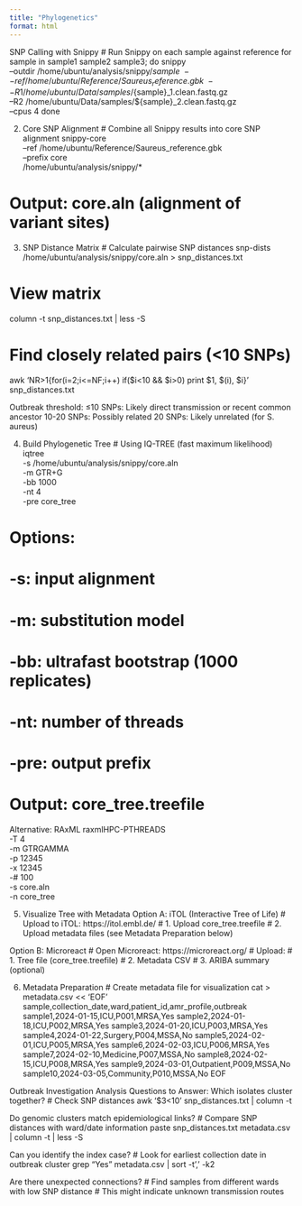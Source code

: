 ```yaml
---
title: "Phylogenetics"
format: html
---
```


SNP Calling with Snippy \# Run Snippy on each sample against reference for sample in sample1 sample2 sample3; do snippy\
--outdir /home/ubuntu/analysis/snippy/${sample} \
    --ref /home/ubuntu/Reference/Saureus_reference.gbk \
    --R1 /home/ubuntu/Data/samples/${sample}\_1.clean.fastq.gz\
--R2 /home/ubuntu/Data/samples/\${sample}\_2.clean.fastq.gz\
--cpus 4 done

2.  Core SNP Alignment \# Combine all Snippy results into core SNP alignment snippy-core\
    --ref /home/ubuntu/Reference/Saureus_reference.gbk\
    --prefix core\
    /home/ubuntu/analysis/snippy/\*

# Output: core.aln (alignment of variant sites)

3.  SNP Distance Matrix \# Calculate pairwise SNP distances snp-dists /home/ubuntu/analysis/snippy/core.aln \> snp_distances.txt

# View matrix

column -t snp_distances.txt \| less -S

# Find closely related pairs (\<10 SNPs)

awk 'NR\>1{for(i=2;i\<=NF;i++) if(\$i\<10 && \$i\>0) print \$1, \$(i), \$i}' snp_distances.txt

Outbreak threshold: ≤10 SNPs: Likely direct transmission or recent common ancestor 10-20 SNPs: Possibly related 20 SNPs: Likely unrelated (for S. aureus)

4.  Build Phylogenetic Tree \# Using IQ-TREE (fast maximum likelihood) iqtree\
    -s /home/ubuntu/analysis/snippy/core.aln\
    -m GTR+G\
    -bb 1000\
    -nt 4\
    -pre core_tree

# Options:

# -s: input alignment

# -m: substitution model

# -bb: ultrafast bootstrap (1000 replicates)

# -nt: number of threads

# -pre: output prefix

# Output: core_tree.treefile

Alternative: RAxML raxmlHPC-PTHREADS\
-T 4\
-m GTRGAMMA\
-p 12345\
-x 12345\
-# 100\
-s core.aln\
-n core_tree

5.  Visualize Tree with Metadata Option A: iTOL (Interactive Tree of Life) \# Upload to iTOL: https://itol.embl.de/ \# 1. Upload core_tree.treefile \# 2. Upload metadata files (see Metadata Preparation below)

Option B: Microreact \# Open Microreact: https://microreact.org/ \# Upload: \# 1. Tree file (core_tree.treefile) \# 2. Metadata CSV \# 3. ARIBA summary (optional)

6.  Metadata Preparation \# Create metadata file for visualization cat \> metadata.csv \<\< 'EOF' sample,collection_date,ward,patient_id,amr_profile,outbreak sample1,2024-01-15,ICU,P001,MRSA,Yes sample2,2024-01-18,ICU,P002,MRSA,Yes sample3,2024-01-20,ICU,P003,MRSA,Yes sample4,2024-01-22,Surgery,P004,MSSA,No sample5,2024-02-01,ICU,P005,MRSA,Yes sample6,2024-02-03,ICU,P006,MRSA,Yes sample7,2024-02-10,Medicine,P007,MSSA,No sample8,2024-02-15,ICU,P008,MRSA,Yes sample9,2024-03-01,Outpatient,P009,MSSA,No sample10,2024-03-05,Community,P010,MSSA,No EOF

Outbreak Investigation Analysis Questions to Answer: Which isolates cluster together? \# Check SNP distances awk '\$3\<10' snp_distances.txt \| column -t

Do genomic clusters match epidemiological links? \# Compare SNP distances with ward/date information paste snp_distances.txt metadata.csv \| column -t \| less -S

Can you identify the index case? \# Look for earliest collection date in outbreak cluster grep "Yes" metadata.csv \| sort -t',' -k2

Are there unexpected connections? \# Find samples from different wards with low SNP distance \# This might indicate unknown transmission routes
